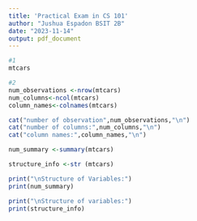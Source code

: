 ```yaml
---
title: 'Practical Exam in CS 101'
author: "Jushua Espadon BSIT 2B"
date: "2023-11-14"
output: pdf_document
---
```


```r
#1
mtcars
```
```r
#2
num_observations <-nrow(mtcars)
num_columns<-ncol(mtcars)
column_names<-colnames(mtcars)

cat("number of observation",num_observations,"\n")
cat("number of columns:",num_columns,"\n")
cat("column names:",column_names,"\n")
```
```r
num_summary <-summary(mtcars)

structure_info <-str (mtcars)

print("\nStructure of Variables:")
print(num_summary)

print("\nStructure of variables:")
print(structure_info)
```



